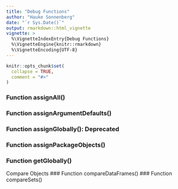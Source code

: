 ```yaml
---
title: "Debug Functions"
author: "Hauke Sonnenberg"
date: "`r Sys.Date()`"
output: rmarkdown::html_vignette
vignette: >
  %\VignetteIndexEntry{Debug Functions}
  %\VignetteEngine{knitr::rmarkdown}
  %\VignetteEncoding{UTF-8}
---
```


```r
knitr::opts_chunk$set(
  collapse = TRUE,
  comment = "#>"
)
```

### Function assignAll()
### Function assignArgumentDefaults()
### Function assignGlobally(): Deprecated
### Function assignPackageObjects()
### Function getGlobally()

Compare Objects
### Function compareDataFrames()
### Function compareSets()
